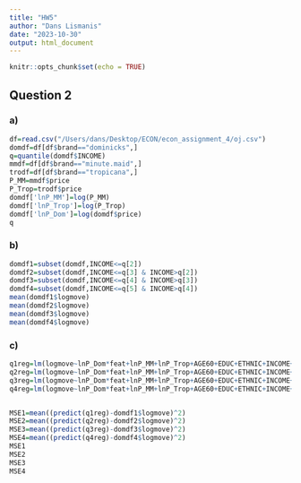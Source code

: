 ```yaml
---
title: "HW5"
author: "Dans Lismanis"
date: "2023-10-30"
output: html_document
---
```


```r
knitr::opts_chunk$set(echo = TRUE)
```

## Question 2

### a)

```r
df=read.csv("/Users/dans/Desktop/ECON/econ_assignment_4/oj.csv")
domdf=df[df$brand=="dominicks",]
q=quantile(domdf$INCOME)
mmdf=df[df$brand=="minute.maid",]
trodf=df[df$brand=="tropicana",]
P_MM=mmdf$price
P_Trop=trodf$price
domdf['lnP_MM']=log(P_MM)
domdf['lnP_Trop']=log(P_Trop)
domdf['lnP_Dom']=log(domdf$price)
q
```

### b)
```r
domdf1=subset(domdf,INCOME<=q[2])
domdf2=subset(domdf,INCOME<=q[3] & INCOME>q[2])
domdf3=subset(domdf,INCOME<=q[4] & INCOME>q[3])
domdf4=subset(domdf,INCOME<=q[5] & INCOME>q[4])
mean(domdf1$logmove)
mean(domdf2$logmove)
mean(domdf3$logmove)
mean(domdf4$logmove)
```

### c)

```r

q1reg=lm(logmove~lnP_Dom*feat+lnP_MM+lnP_Trop+AGE60+EDUC+ETHNIC+INCOME+HHLARGE+WORKWOM+HVAL150+SSTRDIST+SSTRVOL+CPDIST5+CPWVOL5,data=domdf1)
q2reg=lm(logmove~lnP_Dom*feat+lnP_MM+lnP_Trop+AGE60+EDUC+ETHNIC+INCOME+HHLARGE+WORKWOM+HVAL150+SSTRDIST+SSTRVOL+CPDIST5+CPWVOL5,data=domdf2)
q3reg=lm(logmove~lnP_Dom*feat+lnP_MM+lnP_Trop+AGE60+EDUC+ETHNIC+INCOME+HHLARGE+WORKWOM+HVAL150+SSTRDIST+SSTRVOL+CPDIST5+CPWVOL5,data=domdf3)
q4reg=lm(logmove~lnP_Dom*feat+lnP_MM+lnP_Trop+AGE60+EDUC+ETHNIC+INCOME+HHLARGE+WORKWOM+HVAL150+SSTRDIST+SSTRVOL+CPDIST5+CPWVOL5,data=domdf4)


MSE1=mean((predict(q1reg)-domdf1$logmove)^2)
MSE2=mean((predict(q2reg)-domdf2$logmove)^2)
MSE3=mean((predict(q3reg)-domdf3$logmove)^2)
MSE4=mean((predict(q4reg)-domdf4$logmove)^2)
MSE1
MSE2
MSE3
MSE4
```